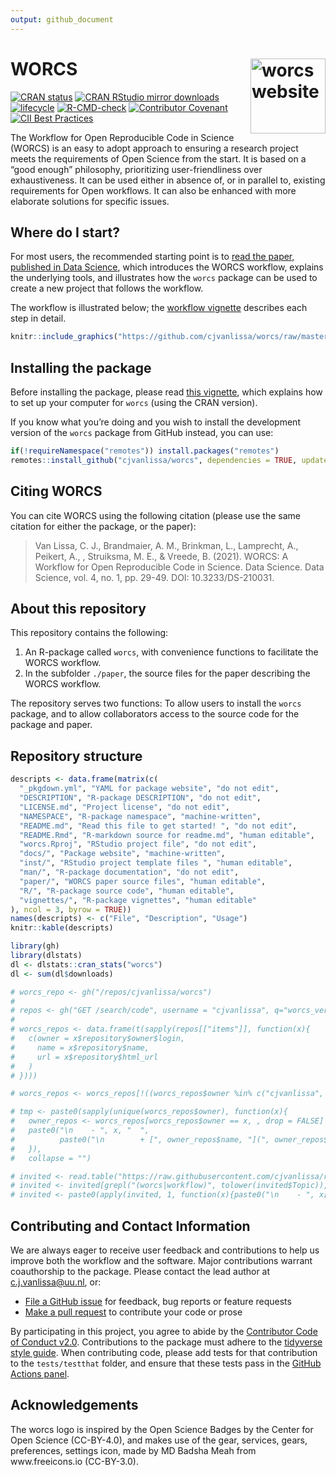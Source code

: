 ```yaml
---
output: github_document
---
```


# WORCS <a href="https://cjvanlissa.github.io/worcs/"><img src="man/figures/logo.png" align="right" height="120" alt="worcs website" /></a>

<!-- README.md is generated from README.Rmd. Please edit that file -->

<!-- badges: start --->
[![CRAN status](https://www.r-pkg.org/badges/version/worcs)](https://cran.r-project.org/package=worcs)
[![CRAN RStudio mirror downloads](https://cranlogs.r-pkg.org/badges/grand-total/worcs?color=blue)](https://r-pkg.org/pkg/worcs)
[![lifecycle](https://img.shields.io/badge/lifecycle-maturing-blue.svg)](https://lifecycle.r-lib.org/articles/stages.html#maturing)
[![R-CMD-check](https://github.com/cjvanlissa/worcs/actions/workflows/R-CMD-check.yaml/badge.svg)](https://github.com/cjvanlissa/worcs/actions/workflows/R-CMD-check.yaml)
[![Contributor Covenant](https://img.shields.io/badge/Contributor%20Covenant-v2.0%20adopted-ff69b4.svg)](code_of_conduct.md)
[![CII Best Practices](https://bestpractices.coreinfrastructure.org/projects/3969/badge)](https://bestpractices.coreinfrastructure.org/projects/3969)
<!-- badges: end --->

The Workflow for Open Reproducible Code in Science (WORCS) is an easy to adopt approach to ensuring a research project meets the requirements of Open Science from the start. It is based on a "good enough" philosophy, prioritizing user-friendliness over exhaustiveness. It can be used either in absence of, or in parallel to, existing requirements for Open workflows. It can also be enhanced with more elaborate solutions for specific issues.

## Where do I start?

For most users, the recommended starting point is to [read the paper, published in Data Science](https://content.iospress.com/articles/data-science/ds210031),
which introduces the WORCS workflow, explains the underlying tools, and illustrates how the `worcs` package can be used to create a new project that follows the workflow.

The workflow is illustrated below; the [workflow vignette](https://cjvanlissa.github.io/worcs/articles/workflow.html) describes each step in detail.

```r
knitr::include_graphics("https://github.com/cjvanlissa/worcs/raw/master/paper/workflow_graph/workflow.png")
```


## Installing the package

Before installing the package, please read [this vignette](https://cjvanlissa.github.io/worcs/articles/setup.html), which explains how to set up your computer for `worcs` (using the CRAN version).

If you know what you're doing and you wish to install the development version of the `worcs` package from GitHub instead, you can use:

``` r
if(!requireNamespace("remotes")) install.packages("remotes")
remotes::install_github("cjvanlissa/worcs", dependencies = TRUE, update = "never")
```

## Citing WORCS

You can cite WORCS using the following citation (please use the same citation for either the package, or the paper):

> Van Lissa, C. J., Brandmaier, A. M., Brinkman, L., Lamprecht, A., Peikert, A., , Struiksma, M. E., & Vreede, B. (2021). WORCS: A Workflow for Open Reproducible Code in Science. Data Science. Data Science, vol. 4, no. 1, pp. 29-49. DOI: 10.3233/DS-210031.

## About this repository

This repository contains the following:

1.  An R-package called `worcs`, with convenience functions to facilitate the WORCS workflow.
2.  In the subfolder `./paper`, the source files for the paper describing the WORCS workflow.

The repository serves two functions: To allow users to install the `worcs` package, and to allow collaborators access to the source code for the package and paper.

## Repository structure

```r
descripts <- data.frame(matrix(c(
  "_pkgdown.yml", "YAML for package website", "do not edit",
  "DESCRIPTION", "R-package DESCRIPTION", "do not edit",
  "LICENSE.md", "Project license", "do not edit",
  "NAMESPACE", "R-package namespace", "machine-written",
  "README.md", "Read this file to get started! ", "do not edit",
  "README.Rmd", "R-markdown source for readme.md", "human editable",
  "worcs.Rproj", "RStudio project file", "do not edit",
  "docs/", "Package website", "machine-written",
  "inst/", "RStudio project template files ", "human editable",
  "man/", "R-package documentation", "do not edit",
  "paper/", "WORCS paper source files", "human editable",
  "R/", "R-package source code", "human editable",
  "vignettes/", "R-package vignettes", "human editable"
), ncol = 3, byrow = TRUE))
names(descripts) <- c("File", "Description", "Usage")
knitr::kable(descripts)
```

<!-- ## Adoption of WORCS by users -->

```r
library(gh)
library(dlstats)
dl <- dlstats::cran_stats("worcs")
dl <- sum(dl$downloads)

# worcs_repo <- gh("/repos/cjvanlissa/worcs")
# 
# repos <- gh("GET /search/code", username = "cjvanlissa", q="worcs_version filename:.worcs")
# 
# worcs_repos <- data.frame(t(sapply(repos[["items"]], function(x){
#   c(owner = x$repository$owner$login,
#     name = x$repository$name,
#     url = x$repository$html_url
#   )
# })))

# worcs_repos <- worcs_repos[!((worcs_repos$owner %in% c("cjvanlissa", "cran") & worcs_repos$name == "worcs")| grepl("(penguin|\\btmp|demo|test)", tolower(worcs_repos$name))), ]

# tmp <- paste0(sapply(unique(worcs_repos$owner), function(x){
#   owner_repos <- worcs_repos[worcs_repos$owner == x, , drop = FALSE]
#   paste0("\n    - ", x, "  ",
#          paste0("\n        + [", owner_repos$name, "](", owner_repos$url, ")  ", collapse = ""))
#   }),
#   collapse = "")

# invited <- read.table("https://raw.githubusercontent.com/cjvanlissa/resume/master/invited.csv", sep = ",", header = TRUE)
# invited <- invited[grepl("(worcs|workflow)", tolower(invited$Topic)), c("Institute", "Year", "City", "Country", "Date")]
# invited <- paste0(apply(invited, 1, function(x){paste0("\n    - ", x[1], " (", x[2], ")  ")}), collapse = "")
```

<!-- As of `r Sys.Date()`, these are indicators of the adoption of `worcs` by users: -->

<!-- 1. The preprint has been downloaded 1372 times, since being published on 31-05-2020 -->
<!-- 1. The paper in [Data Science](https://content.iospress.com/articles/data-science/ds210031) has been cited 13 times -->
<!-- 1. The `worcs` R-package has been downloaded r dl times from CRAN, since being published on 18-05-2020 -->
<!-- 1. The GitHub project has been forked r worcs_repo$network_count times, watched r worcs_repo$subscribers_count` times, and starred r worcs_repo$watchers times -->
<!-- 1. The lead author has given invited lecturegs on WORCS at: r invited -->
<!-- 1. WORCS is currently used in the following public itHub repositories (sorted by user): r tmp -->


## Contributing and Contact Information

We are always eager to receive user feedback and contributions to help us improve both the workflow and the software. Major contributions warrant coauthorship to the package. Please contact the lead author at [c.j.vanlissa@uu.nl](mailto:c.j.vanlissa@uu.nl), or:

  - [File a GitHub issue](https://github.com/cjvanlissa/worcs) for feedback, bug reports or feature requests
  - [Make a pull request](https://github.com/cjvanlissa/worcs/pulls) to contribute your code or prose

By participating in this project, you agree to abide by the [Contributor
Code of Conduct v2.0](https://www.contributor-covenant.org/). Contributions to the package must adhere to the [tidyverse style guide](https://style.tidyverse.org/). When contributing code, please add tests for that contribution to the `tests/testthat` folder, and ensure that these tests pass in the [GitHub Actions panel](https://github.com/cjvanlissa/worcs/actions/workflows/R-CMD-check).

## Acknowledgements

The worcs logo is inspired by the Open Science Badges by the Center for Open Science (CC-BY-4.0), and makes use of the gear, services, gears, preferences, settings icon, made by MD Badsha Meah from www.freeicons.io (CC-BY-3.0). 
